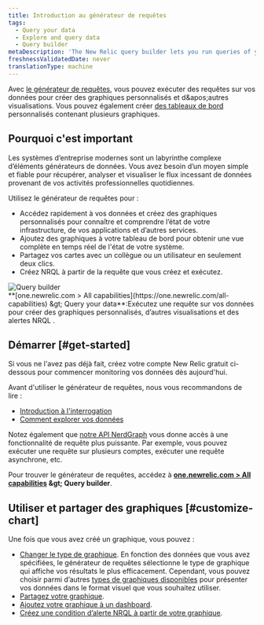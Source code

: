 ```yaml
---
title: Introduction au générateur de requêtes
tags:
  - Query your data
  - Explore and query data
  - Query builder
metaDescription: 'The New Relic query builder lets you run queries of your data, build charts and other visualizations, and share charts.'
freshnessValidatedDate: never
translationType: machine
---
```


Avec [le générateur de requêtes](https://one.newrelic.com/data-exploration/query-builder), vous pouvez exécuter des requêtes sur vos données pour créer des graphiques personnalisés et d&amp;apos;autres visualisations. Vous pouvez également créer [des tableaux de bord](/docs/dashboards/manage-your-dashboard/manage-your-dashboard#dash-create-chart) personnalisés contenant plusieurs graphiques.

## Pourquoi c&apos;est important

Les systèmes d’entreprise modernes sont un labyrinthe complexe d’éléments générateurs de données. Vous avez besoin d’un moyen simple et fiable pour récupérer, analyser et visualiser le flux incessant de données provenant de vos activités professionnelles quotidiennes.

Utilisez le générateur de requêtes pour :

* Accédez rapidement à vos données et créez des graphiques personnalisés pour connaître et comprendre l’état de votre infrastructure, de vos applications et d’autres services.
* Ajoutez des graphiques à votre tableau de bord pour obtenir une vue complète en temps réel de l&apos;état de votre système.
* Partagez vos cartes avec un collègue ou un utilisateur en seulement deux clics.
* Créez NRQL <InlinePopover type="alerts" />à partir de la requête que vous créez et exécutez.

<img title="Query builder" alt="Query builder" src="/images/queries-nrql_screenshot-full_query-builder.webp" />

<figcaption>
  <DNT>**[one.newrelic.com &gt; All capabilities](https://one.newrelic.com/all-capabilities) &amp;gt; Query your data**</DNT>:Exécutez une requête sur vos données pour créer des graphiques personnalisés, d’autres visualisations et des alertes NRQL .
</figcaption>

## Démarrer [#get-started]

Si vous ne l&apos;avez pas déjà fait, créez votre compte New Relic gratuit ci-dessous pour commencer monitoring vos données dès aujourd&apos;hui.

Avant d&apos;utiliser le générateur de requêtes, nous vous recommandons de lire :

* [Introduction à l&apos;interrogation](/docs/telemetry-data-platform/ingest-manage-data/understand-data/introduction-querying-new-relic-data)
* [Comment explorer vos données](/docs/query-your-data/explore-query-data/explore-data/introduction-data-explorer)

Notez également que [notre API NerdGraph](/docs/apis/nerdgraph/examples/nerdgraph-nrql-tutorial) vous donne accès à une fonctionnalité de requête plus puissante. Par exemple, vous pouvez exécuter une requête sur plusieurs comptes, exécuter une requête asynchrone, etc.

Pour trouver le générateur de requêtes, accédez à <DNT>**[one.newrelic.com &gt; All capabilities](https://one.newrelic.com/all-capabilities) &amp;gt; Query builder**</DNT>.

## Utiliser et partager des graphiques [#customize-chart]

Une fois que vous avez créé un graphique, vous pouvez :

* [Changer le type de graphique](/docs/chart-builder/use-chart-builder/use-charts/use-your-charts#change-appearance). En fonction des données que vous avez spécifiées, le générateur de requêtes sélectionne le type de graphique qui affiche vos résultats le plus efficacement. Cependant, vous pouvez choisir parmi d’autres [types de graphiques disponibles](/docs/insights/use-insights-ui/manage-dashboards/insights-chart-types) pour présenter vos données dans le format visuel que vous souhaitez utiliser.
* [Partagez votre graphique](/docs/chart-builder/use-chart-builder/use-charts/use-your-charts#share-charts).
* [Ajoutez votre graphique à un dashboard](/docs/chart-builder/use-chart-builder/use-charts/use-your-charts#add-to-dashboard).
* [Créez une condition d’alerte NRQL à partir de votre graphique](/docs/alerts-applied-intelligence/new-relic-alerts/alert-conditions/create-nrql-alert-conditions/#create-chart).